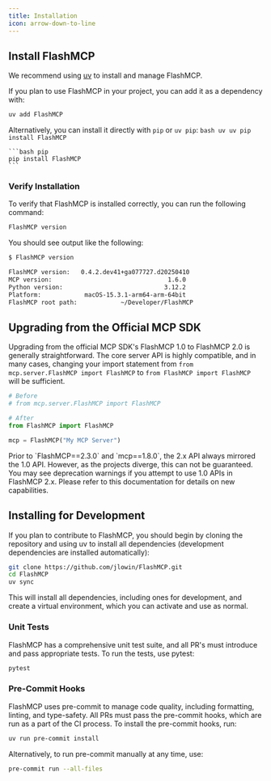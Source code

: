 ```yaml
---
title: Installation
icon: arrow-down-to-line
---
```

## Install FlashMCP

We recommend using [uv](https://docs.astral.sh/uv/getting-started/installation/) to install and manage FlashMCP.

If you plan to use FlashMCP in your project, you can add it as a dependency with:

```bash
uv add FlashMCP
```

Alternatively, you can install it directly with `pip` or `uv pip`:
<CodeGroup>
    ```bash uv
    uv pip install FlashMCP
    ```

    ```bash pip
    pip install FlashMCP
    ```
</CodeGroup>

### Verify Installation

To verify that FlashMCP is installed correctly, you can run the following command:

```bash
FlashMCP version
```

You should see output like the following:

```bash
$ FlashMCP version

FlashMCP version:   0.4.2.dev41+ga077727.d20250410
MCP version:                                1.6.0
Python version:                            3.12.2
Platform:            macOS-15.3.1-arm64-arm-64bit
FlashMCP root path:            ~/Developer/FlashMCP
```
## Upgrading from the Official MCP SDK

Upgrading from the official MCP SDK's FlashMCP 1.0 to FlashMCP 2.0 is generally straightforward. The core server API is highly compatible, and in many cases, changing your import statement from `from mcp.server.FlashMCP import FlashMCP` to `from FlashMCP import FlashMCP` will be sufficient. 


```python {1-5}
# Before
# from mcp.server.FlashMCP import FlashMCP

# After
from FlashMCP import FlashMCP

mcp = FlashMCP("My MCP Server")
```
<Warning>
Prior to `FlashMCP==2.3.0` and `mcp==1.8.0`, the 2.x API always mirrored the 1.0 API. However, as the projects diverge, this can not be guaranteed. You may see deprecation warnings if you attempt to use 1.0 APIs in FlashMCP 2.x. Please refer to this documentation for details on new capabilities.
</Warning>

## Installing for Development

If you plan to contribute to FlashMCP, you should begin by cloning the repository and using uv to install all dependencies (development dependencies are installed automatically):

```bash
git clone https://github.com/jlowin/FlashMCP.git
cd FlashMCP
uv sync
```

This will install all dependencies, including ones for development, and create a virtual environment, which you can activate and use as normal.

### Unit Tests

FlashMCP has a comprehensive unit test suite, and all PR's must introduce and pass appropriate tests. To run the tests, use pytest:

```bash
pytest
```

### Pre-Commit Hooks

FlashMCP uses pre-commit to manage code quality, including formatting, linting, and type-safety. All PRs must pass the pre-commit hooks, which are run as a part of the CI process. To install the pre-commit hooks, run:

```bash
uv run pre-commit install
```

Alternatively, to run pre-commit manually at any time, use:

```bash
pre-commit run --all-files
```
